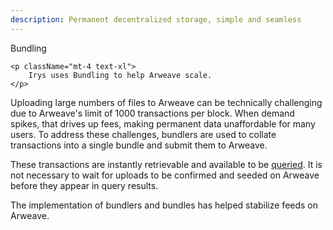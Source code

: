 ```yaml
---
description: Permanent decentralized storage, simple and seamless
---
```



<div className="flex flex-col mt-5">
	<div className="flex items-end">
    	<div className=""><Heading level={1}>Bundling</Heading></div>
    </div>

    <p className="mt-4 text-xl">
    	Irys uses Bundling to help Arweave scale.
    </p>

</div>

Uploading large numbers of files to Arweave can be technically challenging due to Arweave's limit of 1000 transactions per block. When demand spikes, that drives up fees, making permanent data unaffordable for many users. To address these challenges, bundlers are used to collate transactions into a single bundle and submit them to Arweave.

These transactions are instantly retrievable and available to be [queried](/developer-docs/querying). It is not necessary to wait for uploads to be confirmed and seeded on Arweave before they appear in query results.

The implementation of bundlers and bundles has helped stabilize feeds on Arweave.
